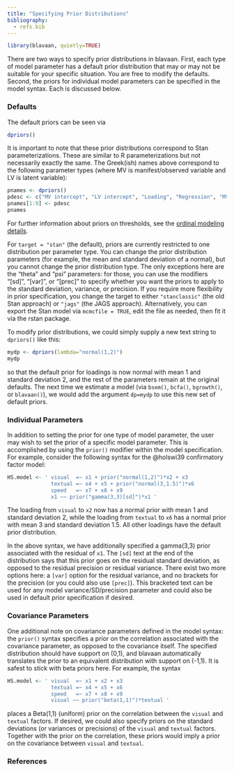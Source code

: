 ```yaml
---
title: "Specifying Prior Distributions"
bibliography:
  - refs.bib
---
```


```r
library(blavaan, quietly=TRUE)
```

There are two ways to specify prior distributions in blavaan.  First, each type of model parameter has a default prior distribution that may or may not be suitable for your specific situation.  You are free to modify the defaults.  Second, the priors for individual model parameters can be specified in the model syntax.  Each is discussed below.


### Defaults
The default priors can be seen via

```r
dpriors()
```

It is important to note that these prior distributions correspond to Stan parameterizations. These are similar to R parameterizations but not necessarily exactly the same.  The Greek(ish) names above correspond to the following parameter types (where MV is manifest/observed variable and LV is latent variable):

```r
pnames <- dpriors()
pdesc <- c("MV intercept", "LV intercept", "Loading", "Regression", "MV precision", "LV precision", "Correlation", "Covariance matrix", "Threshold")
pnames[1:9] <- pdesc
pnames
```
For further information about priors on thresholds, see the [ordinal modeling details](ordinal.html).

For `target = "stan"` (the default), priors are currently restricted to one distribution per parameter type. You can change the prior distribution parameters (for example, the mean and standard deviation of a normal), but you cannot change the prior distribution type. The only exceptions here are the "theta" and "psi" parameters: for those, you can use the modifiers "[sd]", "[var]", or "[prec]" to specify whether you want the priors to apply to the standard deviation, variance, or precision. If you require more flexibility in prior specification, you change the target to either `"stanclassic"` (the old Stan approach) or `"jags"` (the JAGS approach). Alternatively, you can export the Stan model via `mcmcfile = TRUE`, edit the file as needed, then fit it via the rstan package.


To modify prior distributions, we could simply supply a new text string to `dpriors()` like this:

```r
mydp <- dpriors(lambda="normal(1,2)")
mydp
```

so that the default prior for loadings is now normal with mean 1 and standard deviation 2, and the rest of the parameters remain at the original defaults. The next time we estimate a model (via `bsem()`, `bcfa()`, `bgrowth()`, or `blavaan()`), we would add the argument `dp=mydp` to use this new set of default priors.


### Individual Parameters

In addition to setting the prior for one type of model parameter, the user may wish to set the prior of a specific model parameter.  This is accomplished by using the `prior()` modifier within the model specification.  For example, consider the following syntax for the @holswi39 confirmatory factor model:

```r
HS.model <- ' visual  =~ x1 + prior("normal(1,2)")*x2 + x3
              textual =~ x4 + x5 + prior("normal(3,1.5)")*x6
              speed   =~ x7 + x8 + x9 
              x1 ~~ prior("gamma(3,3)[sd]")*x1 '
```

The loading from `visual` to `x2` now has a normal prior with mean 1 and standard deviation 2, while the loading from `textual` to `x6` has a normal prior with mean 3 and standard deviation 1.5.  All other loadings have the default prior distribution.

In the above syntax, we have additionally specified a gamma(3,3) prior associated with the residual of `x1`.  The `[sd]` text at the end of the distribution says that this prior goes on the residual standard deviation, as opposed to the residual precision or residual variance. There exist two more options here: a `[var]` option for the residual variance, and no brackets for the precision (or you could also use `[prec]`). This bracketed text can be used for any model variance/SD/precision parameter and could also be used in default prior specification if desired.


### Covariance Parameters

One additional note on covariance parameters defined in the model syntax: the `prior()` syntax specifies a prior on the correlation associated with the covariance parameter, as opposed to the covariance itself.  The specified distribution should have support on (0,1), and blavaan automatically translates the prior to an equivalent distribution with support on (-1,1).  It is safest to stick with beta priors here.  For example, the syntax

```r
HS.model <- ' visual  =~ x1 + x2 + x3
              textual =~ x4 + x5 + x6
              speed   =~ x7 + x8 + x9 
              visual ~~ prior("beta(1,1)")*textual '
```

places a Beta(1,1) (uniform) prior on the correlation between the `visual` and `textual` factors.  If desired, we could also specify priors on the standard deviations (or variances or precisions) of the `visual` and `textual` factors.  Together with the prior on the correlation, these priors would imply a prior on the covariance between `visual` and `textual`.


### References

